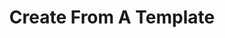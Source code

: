 ---
title: 'Create From A Template'
description: 'Empower enterprise developers to quickly create resources using fully configured golden paths with predefined settings.'
icon: 'plus-circle'
---